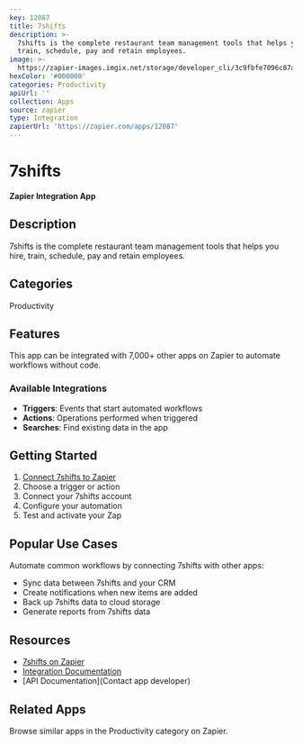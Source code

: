 ```yaml
---
key: 12087
title: 7shifts
description: >-
  7shifts is the complete restaurant team management tools that helps you hire,
  train, schedule, pay and retain employees.
image: >-
  https://zapier-images.imgix.net/storage/developer_cli/3c9fbfe7096c87ac3ed875c8320725e3.png?auto=format%2Ccompress&ixlib=python-3.0.0&q=50
hexColor: '#000000'
categories: Productivity
apiUrl: ''
collection: Apps
source: zapier
type: Integration
zapierUrl: 'https://zapier.com/apps/12087'
---
```

# 7shifts

**Zapier Integration App**

## Description

7shifts is the complete restaurant team management tools that helps you hire, train, schedule, pay and retain employees.

## Categories

Productivity

## Features

This app can be integrated with 7,000+ other apps on Zapier to automate workflows without code.

### Available Integrations

- **Triggers**: Events that start automated workflows
- **Actions**: Operations performed when triggered
- **Searches**: Find existing data in the app

## Getting Started

1. [Connect 7shifts to Zapier](https://zapier.com/apps/12087)
2. Choose a trigger or action
3. Connect your 7shifts account
4. Configure your automation
5. Test and activate your Zap

## Popular Use Cases

Automate common workflows by connecting 7shifts with other apps:

- Sync data between 7shifts and your CRM
- Create notifications when new items are added
- Back up 7shifts data to cloud storage
- Generate reports from 7shifts data

## Resources

- [7shifts on Zapier](https://zapier.com/apps/12087)
- [Integration Documentation](https://zapier.com/apps/12087/integrations)
- [API Documentation](Contact app developer)

## Related Apps

Browse similar apps in the Productivity category on Zapier.
